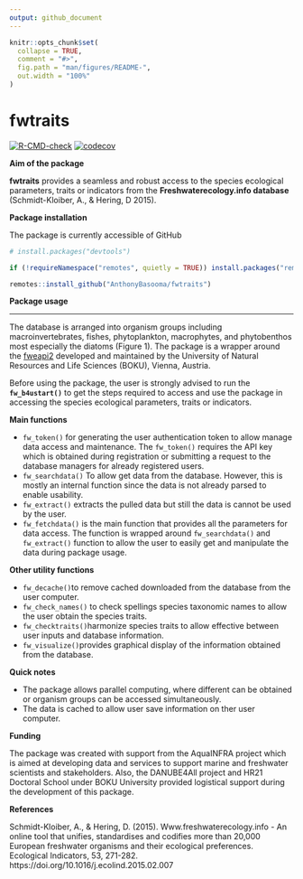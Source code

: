 ```yaml
---
output: github_document
---
```


<!-- README.md is generated from README.Rmd. Please edit that file -->

```r
knitr::opts_chunk$set(
  collapse = TRUE,
  comment = "#>",
  fig.path = "man/figures/README-",
  out.width = "100%"
)
```

# fwtraits

<!-- badges: start -->
[![R-CMD-check](https://github.com/AnthonyBasooma/fwtraits/actions/workflows/R-CMD-check.yaml/badge.svg)](https://github.com/AnthonyBasooma/fwtraits/actions/workflows/R-CMD-check.yaml)
[![codecov](https://codecov.io/gh/AnthonyBasooma/fwtraits/graph/badge.svg?token=07OUlLSQus)](https://codecov.io/gh/AnthonyBasooma/fwtraits)

<!-- badges: end -->

**Aim of the package**

**fwtraits** provides a seamless and robust access to the species ecological parameters, traits or indicators from the **Freshwaterecology.info database** (Schmidt-Kloiber, A., & Hering, D 2015).

**Package installation**

The package is currently accessible of GitHub

``` r
# install.packages("devtools")

if (!requireNamespace("remotes", quietly = TRUE)) install.packages("remotes")

remotes::install_github("AnthonyBasooma/fwtraits")

```
**Package usage**

---
The database is arranged into organism groups including macroinvertebrates, fishes, phytoplankton, macrophytes, and phytobenthos most especially the diatoms (Figure 1). The package is a wrapper around the [fweapi2](https://www.freshwaterecology.info/fweapi2docu.php) developed and maintained by the University of Natural Resources and Life Sciences (BOKU), Vienna, Austria.

Before using the package, the user is strongly advised to run the **`fw_b4ustart()`** to get the steps required to access and use the package in accessing the species ecological parameters, traits or indicators.

<!-- ![**Figure 1. Accessing the species traits or ecological parameters from the Freshwaterecology.info database (FW DB).**](man/figures/fwatraitsworkflow.png) -->

**Main functions**

* `fw_token()` for generating the user authentication token to allow manage data access and maintenance. The `fw_token()` requires the API key which is obtained during registration or submitting a request to the database managers for already registered users.
* `fw_searchdata()` To allow get data from the database. However, this is mostly an internal function since the data is not already parsed to enable usability.
* `fw_extract()` extracts the pulled data but still the data is cannot be used by the user.
* `fw_fetchdata()` is the main function that provides all the parameters for data access. The function is wrapped around `fw_searchdata()` and `fw_extract()` function to allow the user to easily get and manipulate the data during package usage.

**Other utility functions**

* `fw_decache()`to remove cached downloaded from the database from the user computer.
* `fw_check_names()` to check spellings species taxonomic names to allow the user obtain the species traits.
* `fw_checktraits()`harmonize species traits to allow effective between user inputs and database information.
* `fw_visualize()`provides graphical display of the information obtained from the database.

**Quick notes**

* The package allows parallel computing, where different can be obtained or organism groups can be accessed simultaneously. 
* The data is cached to allow user save information on ther user computer.

**Funding**

The package was created with support from the AquaINFRA project which is aimed at developing data and services to support marine and freshwater scientists and stakeholders. Also, the DANUBE4All project and HR21 Doctoral School under BOKU University provided logistical support during the development of this package.


**References**

Schmidt-Kloiber, A., & Hering, D. (2015). Www.freshwaterecology.info - An online tool that unifies, standardises and codifies more than 20,000 European freshwater organisms and their ecological preferences. Ecological Indicators, 53, 271-282. https://doi.org/10.1016/j.ecolind.2015.02.007
